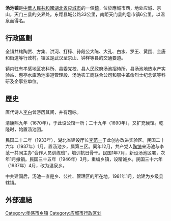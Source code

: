 {{refimprove|time=2011-10-02T06:18:50+00:00}}
{{中国乡级行政区
|行政区全称 =汤池镇
|景观照片文件名 =
|景观照片描述 =
|汉语拼音 =
|其他语言 = 
|其他语言名称 = 
|位置图文件名 = 
|位置图描述 = 
|自定义图片=
|上级行政区 = [[湖北省|湖北省]][[孝感市|孝感市]][[应城市|应城市]]
|行政区类别 = 镇
|行政区划代码 = 
|行政区划 = 
|村委会 = 
|居委会 = 
|建置时间 = 
|领导职位 = 
|领导名称 = 
|政府驻地 = 
|毗邻 = 
|地理坐标 = 
|总面积 = 
|总人口 = 
|邮政编码 = 432415
|电话区号 = 712
}}
'''汤池镇'''是[[中華人民共和國|中華人民共和國]][[湖北省|湖北省]][[应城市|应城市]]的一個[[鎮|鎮]]，位於應城市西，地处应城、京山，天门三县的交界处。东距县城公路33公里，南距天门县的皂市镇6公里。以温泉而得名。

== 行政區劃 ==
全镇共辖陶贾、方集、洪河、打榨、孙段公大陈、大孔、白水、罗王、黄围、金唐和街道等行政村。镇区是武汉至京山、钟样等县的交通要道。

镇内驻有孝感地区农科所、县委党校、县人民政府汤池招待所，县汤池地热水产实验站、惠亭水库汤池渠道管理段、汤池农工商联合公司和鄂中革命烈士纪念馆等科研及企事业单位。

== 歷史 ==
唐代诗人[[李白|李白]]曾游历其间，并有题咏。

清康熙九年（1670年），于此设公馆一所；二十九年（1690年），又扩充候馆。乾隆时，始置汤池团。

民国二十二年（1933年），湖北省建设厅长[[李范一|李范一]]于此创办改进实验区。民国二十六年（1937年）1月，置汤池乡，属第三区。同年12月，共产党人[[陶铸|陶铸]]来汤池与李范一共同主办“合作人员训练班”，培训抗日骨干。民国1年7月，新设汤池区署，次年1月撤销。民国三十五年（1946年）3月，重编乡镇，设精诚乡。民国三十六年（1937年）4月，改为温泉乡。

中共建国后，汤池一直是乡、公社、管理区的所在地。1981年1月，始建为乡级县辖镇。

==外部連結==

{{应城市行政区划}}
{{湖北行政区划小作品}}
[[Category:孝感市乡镇|Category:孝感市乡镇]]
[[Category:应城市行政区划|Category:应城市行政区划]]
